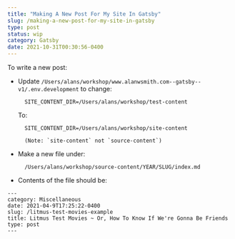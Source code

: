 ```yaml
---
title: "Making A New Post For My Site In Gatsby"
slug: /making-a-new-post-for-my-site-in-gatsby
type: post
status: wip
category: Gatsby
date: 2021-10-31T00:30:56-0400
---
```




To write a new post:

- Update `/Users/alans/workshop/www.alanwsmith.com--gatsby--v1/.env.development` to change:

        SITE_CONTENT_DIR=/Users/alans/workshop/test-content
    
    To:
    
        SITE_CONTENT_DIR=/Users/alans/workshop/site-content
        
        (Note: `site-content` not `source-content`)
        
        
        
- Make a new file under:

        /Users/alans/workshop/source-content/YEAR/SLUG/index.md
        
- Contents of the file should be:



```
---
category: Miscellaneous
date: 2021-04-9T17:25:22-0400
slug: /litmus-test-movies-example
title: Litmus Test Movies ~ Or, How To Know If We're Gonna Be Friends
type: post
---
```

